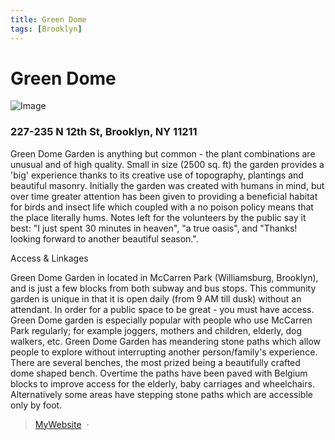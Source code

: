 ```yaml
---
title: Green Dome
tags: [Brooklyn]
---
```


# Green Dome
![Image](https://i.pinimg.com/600x315/98/81/e5/9881e57c5a7ba20a1f97a3a5986531f3.jpg)

### 227-235 N 12th St, Brooklyn, NY 11211

Green Dome Garden is anything but common - the plant combinations are unusual and of high quality. Small in size (2500 sq. ft) the garden provides a 'big' experience thanks to its creative use of topography, plantings and beautiful masonry. Initially the garden was created with humans in mind, but over time greater attention has been given to providing a beneficial habitat for birds and insect life which coupled with a no poison policy means that the place literally hums. Notes left for the volunteers by the public say it best: "I just spent 30 minutes in heaven", "a true oasis", and "Thanks! looking forward to another beautiful season.".

Access & Linkages

Green Dome Garden in located in McCarren Park (Williamsburg, Brooklyn), and is just a few blocks from both subway and bus stops. This community garden is unique in that it is open daily (from 9 AM till dusk) without an attendant. In order for a public space to be great - you must have access. Green Dome garden is especially popular with people who use McCarren Park regularly; for example joggers, mothers and children, elderly, dog walkers, etc. Green Dome Garden has meandering stone paths which allow people to explore without interrupting another person/family's experience. There are several benches, the most prized being a beautifully crafted dome shaped bench. Overtime the paths have been paved with Belgium blocks to improve access for the elderly, baby carriages and wheelchairs. Alternatively some areas have stepping stone paths which are accessible only by foot.

> [MyWebsite](https://www.pps.org/places/green-dome-a-volunteers-garden) &nbsp;&middot;&nbsp;
